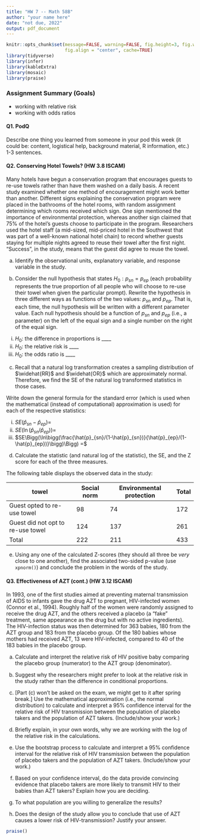 ```yaml
---
title: "HW 7 -- Math 58B"
author: "your name here"
date: "not due, 2022"
output: pdf_document
---
```



```r
knitr::opts_chunk$set(message=FALSE, warning=FALSE, fig.height=3, fig.width=5, 
                      fig.align = "center", cache=TRUE)
library(tidyverse)
library(infer)
library(kableExtra)
library(mosaic)
library(praise)
```


### Assignment Summary (Goals)
* working with relative risk
* working with odds ratios

#### Q1. PodQ
Describe one thing you learned from someone in your pod this week (it could be: content, logistical help, background material, R information, etc.)  1-3 sentences.


#### Q2. Conserving Hotel Towels? (HW 3.8 ISCAM) 

Many hotels have begun a conservation program that encourages guests to re-use towels rather than have them washed on a daily basis. A recent study examined whether one method of encouragement might work better than another. Different signs explaining the conservation program were placed in the bathrooms of the hotel rooms, with random assignment determining which rooms received which sign. One sign mentioned the importance of environmental protection, whereas another sign claimed that 75% of the hotel's guests choose to participate in the program.  Researchers used the hotel staff (a mid-sized, mid-priced hotel in the Southwest that was part of a well-known national hotel chain) to record whether guests staying for multiple nights agreed to reuse their towel after the first night. "Success", in the study, means that the guest did agree to reuse the towel.


(a)	Identify the observational units, explanatory variable, and response variable in the study.  

(b)	Consider the null hypothesis that states $H_0: p_{sn} = p_{ep}$ (each probability represents the true proportion of all people who will choose to re-use their towel when given the particular prompt).  Rewrite the hypothesis in three different ways as functions of the two values: $p_{sn}$ and $p_{ep}$. That is, each time, the null hypothesis will be written with a different parameter value.  Each null hypothesis should be a function of $p_{sn}$ and $p_{ep}$ (i.e., a parameter) on the left of the equal sign and a single number on the right of the equal sign.

   i. $H_0:$ the difference in proportions is ____
   ii. $H_0:$ the relative risk is ____
   iii. $H_0:$ the odds ratio is ____  

(c) Recall that a natural log transformation creates a sampling distribution of $\widehat{RR}$ and $\widehat{OR}$ which are approximately normal.  Therefore, we find the SE of the natural log transformed statistics in those cases.

Write down the general formula for the standard error (which is used when the mathematical (instead of computational) approximation is used) for each of the respective statistics:

   i. $SE(\hat{p}_{sn} - \hat{p}_{ep}) =$  
   ii.  $SE\bigg(\ln(\hat{p}_{sn}/ \hat{p}_{ep})\bigg) =$  
   iii. $SE\Bigg(\ln\bigg(\frac{\hat{p}_{sn}/(1-\hat{p}_{sn})}{\hat{p}_{ep}/(1-\hat{p}_{ep})}\bigg)\Bigg) =$  

(d) Calculate the statistic (and natural log of the statistic), the SE, and the Z score for each of the three measures.

The following table displays the observed data in the study:

towel	| Social norm	| Environmental protection |	Total
---------| --------|----------|-------------
Guest opted to re-use towel	| 98 |	74	| 172
Guest did not opt to re-use towel	| 124	| 137 | 	261
Total	| 222	| 211	| 433  



(e)	Using any one of the calculated Z-scores (they should all three be *very* close to one another), find the associated two-sided p-value (use `xpnorm()`) and conclude the problem in the words of the study.


#### Q3.  Effectiveness of AZT (cont.) (HW 3.12 ISCAM) 

In 1993, one of the first studies aimed at preventing maternal transmission of AIDS to infants gave the drug AZT to pregnant, HIV-infected women (Connor et al., 1994). Roughly half of the women were randomly assigned to receive the drug AZT, and the others received a placebo (a "fake" treatment, same appearance as the drug but with no active ingredients). The HIV-infection status was then determined for 363 babies, 180 from the AZT group and 183 from the placebo group. Of the 180 babies whose mothers had received AZT, 13 were HIV-infected, compared to 40 of the 183 babies in the placebo group. 


(a)	Calculate and interpret the relative risk of HIV positive baby comparing the placebo group (numerator) to the AZT group (denominator).  


(b)	Suggest why the researchers might prefer to look at the relative risk in the study rather than the difference in conditional proportions.  

(c)	[Part (c) won't be asked on the exam, we might get to it after spring break.] Use the mathematical approximation (i.e., the normal distribution) to calculate and interpret a 95% confidence interval for the relative risk of HIV transmission between the population of placebo takers and the population of AZT takers. (Include/show your work.)  


(d)	Briefly explain, in your own words, why we are working with the log of the relative risk in the calculations. 

(e)	Use the bootstrap process to calculate and interpret a 95% confidence interval for the relative risk of HIV transmission between the population of placebo takers and the population of AZT takers. (Include/show your work.)  

(f)	Based on your confidence interval, do the data provide convincing evidence that placebo takers are more likely to transmit HIV to their babies than AZT takers?  Explain how you are deciding.  


(g)	To what population are you willing to generalize the results?  

(h)	Does the design of the study allow you to conclude that use of AZT causes a lower risk of HIV-transmission?  Justify your answer.



```r
praise()
```